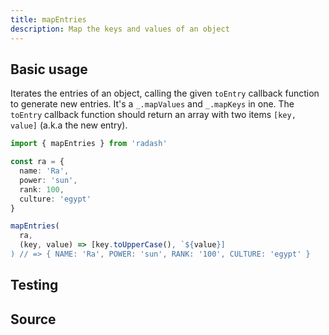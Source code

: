 ```yaml
---
title: mapEntries
description: Map the keys and values of an object
---
```



## Basic usage

Iterates the entries of an object, calling the given `toEntry` callback function 
to generate new entries. It's a `_.mapValues` and `_.mapKeys` 
in one. The `toEntry` callback function should return an array with
two items `[key, value]` (a.k.a the new entry).

```ts
import { mapEntries } from 'radash'

const ra = {
  name: 'Ra',
  power: 'sun',
  rank: 100,
  culture: 'egypt'
}

mapEntries(
  ra, 
  (key, value) => [key.toUpperCase(), `${value}]
) // => { NAME: 'Ra', POWER: 'sun', RANK: '100', CULTURE: 'egypt' }
```

## Testing

<TestingLinkAndPreview module="object" func="mapEntries" />

## Source

<SourceLinkAndPreview module="object" func="mapEntries" />
